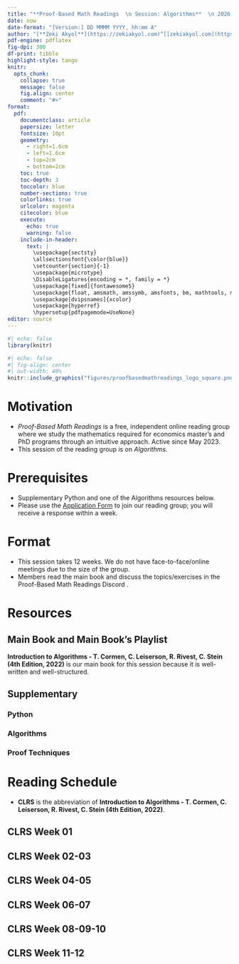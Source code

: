 ---
title: "**Proof-Based Math Readings  \n Session: Algorithms**  \n 2026 Summer"
date: now
date-format: "[Version:] DD MMMM YYYY, hh:mm A"
author: "[**Zeki Akyol**](https://zekiakyol.com)^[[zekiakyol.com](https://zekiakyol.com)]  \n Department of Economics  \n Istanbul Technical University  \n [Click here for the most recent versions of the syllabuses](https://github.com/zekiakyol/proof-based-math-readings)"
pdf-engine: pdflatex
fig-dpi: 300
df-print: tibble
highlight-style: tango
knitr:
  opts_chunk: 
    collapse: true
    message: false
    fig.align: center
    comment: "#>"
format:
  pdf: 
    documentclass: article
    papersize: letter
    fontsize: 10pt
    geometry: 
      - right=1.6cm
      - left=1.6cm
      - top=2cm
      - bottom=2cm
    toc: true
    toc-depth: 3
    toccolor: blue
    number-sections: true
    colorlinks: true
    urlcolor: magenta
    citecolor: blue
    execute:
      echo: true
      warning: false
    include-in-header: 
      text: |
        \usepackage{sectsty}
        \allsectionsfont{\color{blue}}
        \setcounter{section}{-1}
        \usepackage{microtype}
        \DisableLigatures{encoding = *, family = *}
        \usepackage[fixed]{fontawesome5}
        \usepackage{float, amsmath, amssymb, amsfonts, bm, mathtools, mathastext}
        \usepackage[dvipsnames]{xcolor}
        \usepackage{hyperref}
        \hypersetup{pdfpagemode=UseNone}
editor: source
---

```{r}
#| echo: false
library(knitr)
```

```{r}
#| echo: false
#| fig-align: center
#| out-width: 40%
knitr::include_graphics("figures/proofbasedmathreadings_logo_square.png")
```

\newpage

# Motivation

- *Proof-Based Math Readings* is a free, independent online reading group where we study the mathematics required for economics master’s and PhD programs through an intuitive approach. Active since May 2023.
- This session of the reading group is on *Algorithms*.

# Prerequisites

- Supplementary Python and one of the Algorithms resources below.
- Please use the [\faLink Application Form](https://docs.google.com/forms/d/e/1FAIpQLSf3OxwYuAwiDXMVTCQ_x3FTtKnHmRRkl_SXlpdfqTDty06PxQ/viewform) to join our reading group; you will receive a response within a week.

# Format

- This session takes 12 weeks. We do not have face-to-face/online meetings due to the size of the group.
- Members read the main book and discuss the topics/exercises in the Proof-Based Math Readings Discord \faDiscord.

# Resources

## Main Book and Main Book's Playlist

**Introduction to Algorithms - T. Cormen, C. Leiserson, R. Rivest, C. Stein (4th Edition, 2022)** is our main book for this session because it is well-written and well-structured.

\begin{itemize}
  \item[\faBook] Introduction to Algorithms - T. Cormen, C. Leiserson, R. Rivest, C. Stein (4th Edition, 2022)
  \item[\faYoutube] \href{https://www.youtube.com/playlist?list=PLUl4u3cNGP63EdVPNLG3ToM6LaEUuStEY}{Introduction to Algorithms - T. Cormen, C. Leiserson, R. Rivest, C. Stein (4th Edition, 2022, Playlist)}
  \item[\faBook] \href{https://mitp-content-server.mit.edu/books/content/sectbyfn/books_pres_0/11599/e4-bugs.html}{Introduction to Algorithms - T. Cormen, C. Leiserson, R. Rivest, C. Stein (4th Edition, 2022, Errata)}
  \item[\faBook] \href{https://mitp-content-server.mit.edu/books/content/sectbyfn/books_pres_0/11599/selected-solutions.pdf}{Introduction to Algorithms - T. Cormen, C. Leiserson, R. Rivest, C. Stein (4th Edition, 2022, Selected Solutions)}
  \item[\faBook] \href{https://sites.math.rutgers.edu/~ajl213/CLRS/CLRS.html}{Introduction to Algorithms - T. Cormen, C. Leiserson, R. Rivest, C. Stein (3rd Edition, 2009, Solutions by M. Bodnar, A. Lohr)}
\end{itemize}

## Supplementary

### Python

\begin{itemize}
  \item[\faYoutube] \href{https://www.youtube.com/playlist?list=PLUl4u3cNGP62A-ynp6v6-LGBCzeH3VAQB}{Introduction to CS and Programming using Python - Ana Bell (2022)}
\end{itemize}

### Algorithms

\begin{itemize}
  \item[\faBook] Grokking Algorithms - Aditya Bhargava (2nd Edition, 2024) $\qquad\qquad \rightarrow$ Easier to read
  \item[\faBook] \href{https://www.adit.io/errata.html}{Grokking Algorithms - Aditya Bhargava (2nd Edition, 2024, Errata)}
  \item[\faBook] Data Structures and Algorithms in Python - M. T. Goodrich, R. Tamassia, M. H. Goldwasser (2013)
  \item[\faBook] \href{https://runestone.academy/ns/books/published/pythonds3/index.html}{Problem Solving with Algorithms and Data Structures using Python - B. Miller, D. Ranum, R. Yasinovskyy (3rd Edition, 2023)}
  \item[\faYoutube] \href{https://www.youtube.com/@gjenkinsedu/playlists}{Problem Solving with Algorithms and Data Structures using Python - B. Miller, D. Ranum, R. Yasinovskyy (3rd Edition, 2023, Playlist by Gerry Jenkins)}
\end{itemize}

### Proof Techniques

\begin{itemize}
  \item[\faBook] \href{https://richardhammack.github.io/BookOfProof/}{Book of Proof - Richard Hammack (3.3 Edition, 2022)}
  \item[\faYoutube] \href{https://www.youtube.com/@jeremy9959/playlists?view=50&sort=dd&shelf_id=5}{Book of Proof - Richard Hammack (3.3 Edition, 2022, Playlist by Jeremy Teitelbaum)}
  \item[\faYoutube] \href{https://www.youtube.com/playlist?list=PLVMgvCDIRy1x00m7Oo9XzEkDDACeEK_m-}{Book of Proof - Richard Hammack (3.3 Edition, 2022, Playlist by Michael Penn)}
\end{itemize}

\newpage

# Reading Schedule

- **CLRS** is the abbreviation of **Introduction to Algorithms - T. Cormen, C. Leiserson, R. Rivest, C. Stein (4th Edition, 2022)**.

::: {.callout-tip icon=false}
## **\faBook CLRS \hfill Week 01 \faCalendar* **

\begin{itemize}
  \item[] Appendix A: Summations
  \item[] Appendix B: Sets, Etc.
  \item[] Appendix C: Counting and Probability
  \item[] Appendix D: Matrices
\end{itemize}
:::

::: {.callout-tip icon=false}
## **\faBook CLRS \hfill Week 02-03 \faCalendar* **

\begin{itemize}
  \item[] Chapter 1: The Role of Algorithms in Computing
  \item[] Chapter 2: Getting Started
  \item[] Chapter 3: Characterizing Running Times
\end{itemize}
:::

::: {.callout-tip icon=false}
## **\faBook CLRS \hfill Week 04-05 \faCalendar* **

\begin{itemize}
  \item[] Chapter 4: Divide-and-Conquer
  \item[] Chapter 5: Probabilistic Analysis and Randomized Algorithms
\end{itemize}
:::

::: {.callout-tip icon=false}
## **\faBook CLRS \hfill Week 06-07 \faCalendar* **

\begin{itemize}
  \item[] Chapter 6: Heapsort
  \item[] Chapter 7: Quicksort
  \item[] Chapter 8: Sorting in Linear Time
  \item[] Chapter 9: Medians and Order Statistics
\end{itemize}
:::

::: {.callout-tip icon=false}
## **\faBook CLRS \hfill Week 08-09-10 \faCalendar* **

\begin{itemize}
  \item[] Chapter 10: Elementary Data Structures 
  \item[] Chapter 11: Hash Tables
  \item[] Chapter 12: Binary Search Trees
  \item[] Chapter 13: Red-Black Trees  
\end{itemize}
:::

::: {.callout-tip icon=false}
## **\faBook CLRS \hfill Week 11-12 \faCalendar* **

\begin{itemize}
  \item[] Chapter 14: Dynamic Programming
  \item[] Chapter 15: Greedy Algorithms
\end{itemize}
:::

